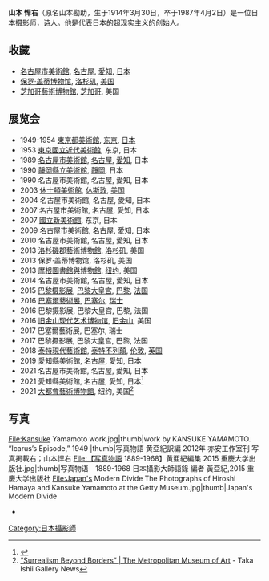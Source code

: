 {{expand|time=2014-08-16T13:31:55+00:00}}
{{Infobox artist
| bgcolour      = #6495ED
| name          = 山本 悍右
| image         = KansukeYamamotoPicture.jpg
| imagesize     = 250px
| caption       = 山本悍右像
| birthname     = 山本 勘助
| birthdate     = {{birth date |1914|3|30|}}
| location      = [[名古屋市|名古屋]]
| deathdate     = {{death date and age |1987|4|2|1914|3|30|}}
| deathplace    = 
| nationality   = {{JPN}}
| field         = [[摄影师|摄影师]]、[[诗人|诗人]]
| training      = 
| movement      = [[超现实主义|超现实主义]]
| works         = 
| patrons       = 
| influenced by =
| influenced    =
| awards        =
}}

'''山本 悍右'''（原名山本勘助，生于1914年3月30日，卒于1987年4月2日）是一位日本摄影师，诗人。他是代表日本的超现实主义的创始人。
{{DEFAULTSORT:Kansuke Yamamoto}}

== 收藏 ==
*[[名古屋市美術館|名古屋市美術館]], [[名古屋|名古屋]], [[愛知|愛知]], [[日本|日本]]
*[[保罗·盖蒂博物馆|保罗·盖蒂博物馆]], [[洛杉矶|洛杉矶]], [[美国|美国]]
*[[芝加哥藝術博物館|芝加哥藝術博物館]], [[芝加哥|芝加哥]], 美国

== 展览会 ==
*1949-1954 [[東京都美術館|東京都美術館]], [[东京|东京]], [[日本|日本]]
*1953 [[東京國立近代美術館|東京國立近代美術館]], 东京, 日本
*1989 [[名古屋市美術館|名古屋市美術館]], [[名古屋|名古屋]], [[愛知|愛知]], 日本
*1990 [[靜岡縣立美術館|靜岡縣立美術館]], [[靜岡|靜岡]], 日本
*1990 名古屋市美術館, 名古屋, 愛知, 日本
*2003 [[休士頓美術館|休士頓美術館]], [[休斯敦|休斯敦]], [[美国|美国]]
*2004 名古屋市美術館, 名古屋, 愛知, 日本
*2007 名古屋市美術館, 名古屋, 愛知, 日本
*2007 [[國立新美術館|國立新美術館]], 东京, 日本
*2009 名古屋市美術館, 名古屋, 愛知, 日本
*2010 名古屋市美術館, 名古屋, 愛知, 日本
*2013 [[洛杉磯郡藝術博物館|洛杉磯郡藝術博物館]], [[洛杉矶|洛杉矶]], 美国
*2013 保罗·盖蒂博物馆, 洛杉矶, 美国
*2013 [[摩根圖書館與博物館|摩根圖書館與博物館]], [[纽约|纽约]], 美国
*2014 名古屋市美術館, 名古屋, 愛知, 日本
*2015 [[巴黎摄影展|巴黎摄影展]], [[巴黎大皇宫|巴黎大皇宫]], [[巴黎|巴黎]], [[法国|法国]]
*2016 [[巴塞爾藝術展|巴塞爾藝術展]], [[巴塞尔|巴塞尔]], [[瑞士|瑞士]]
*2016 巴黎摄影展, 巴黎大皇宫, 巴黎, 法国
*2016 [[旧金山现代艺术博物馆|旧金山现代艺术博物馆]], [[旧金山|旧金山]], 美国
*2017 巴塞爾藝術展, 巴塞尔, 瑞士
*2017 巴黎摄影展, 巴黎大皇宫, 巴黎, 法国
*2018 [[泰特現代藝術館|泰特現代藝術館]], [[泰特不列顛|泰特不列顛]], [[伦敦|伦敦]], [[英国|英国]]
*2019 愛知縣美術館, 名古屋, 愛知, 日本
*2021 名古屋市美術館, 名古屋, 愛知, 日本
*2021 愛知縣美術館, 名古屋, 愛知, 日本<ref>{{Cite web |url=https://twitter.com/apmoa/status/1450291549133103112?s=20 |title=愛知縣美術館 推特 |access-date=2021-10-26 |archive-date=2021-10-28 |archive-url=https://web.archive.org/web/20211028004326/https://twitter.com/apmoa/status/1450291549133103112?s=20 }}</ref>
*2021 [[大都會藝術博物館|大都會藝術博物館]], 纽约, 美国<ref>[https://www.takaishiigallery.com/en/archives/30482/ “Surrealism Beyond Borders” | The Metropolitan Museum of Art] {{Wayback|url=https://www.takaishiigallery.com/en/archives/30482/ |date=20220314030316 }}- Taka Ishii Gallery News</ref>

== 写真 ==
<gallery mode="packed" height="180">
File:Kansuke Yamamoto work.jpg|thumb|work by KANSUKE YAMAMOTO. “Icarus’s Episode,” 1949
|thumb|写真物語 黄亞紀訳編 2012年 亦安工作室刊 写真掲載右；山本悍右
File:【写真物語 1889-1968】黄亜紀編集 2015 重慶大学出版社.jpg|thumb|写真物语　1889-1968 日本攝影大師語錄 編者 黃亞紀,2015 重慶大学出版社
File:Japan's Modern Divide The Photographs of Hiroshi Hamaya and Kansuke Yamamoto at the Getty Museum.jpg|thumb|Japan's Modern Divide
</gallery>


* {{Facebook|photography.surrealism.KY|山本 悍右}}

[[Category:日本攝影師|Category:日本攝影師]]